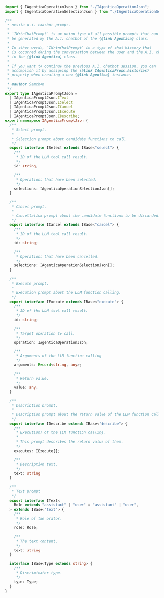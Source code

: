 ```typescript filename="@agentica/core/IAgenticaPromptJson" showLineNumbers
import { IAgenticaOperationJson } from "./IAgenticaOperationJson";
import { IAgenticaOperationSelectionJson } from "./IAgenticaOperationSelectionJson";

/**
 * Nestia A.I. chatbot prompt.
 *
 * `IWrtnChatPrompt` is an union type of all possible prompts that can
 * be generated by the A.I. chatbot of the {@link Agentica} class.
 *
 * In other words, `IWrtnChatPrompt` is a type of chat history that
 * is occurred during the conversation between the user and the A.I. chatbot
 * in the {@link Agentica} class.
 *
 * If you want to continue the previous A.I. chatbot session, you can
 * accomplish it by assigning the {@link IAgenticaProps.histories}
 * property when creating a new {@link Agentica} instance.
 *
 * @author Samchon
 */
export type IAgenticaPromptJson =
  | IAgenticaPromptJson.IText
  | IAgenticaPromptJson.ISelect
  | IAgenticaPromptJson.ICancel
  | IAgenticaPromptJson.IExecute
  | IAgenticaPromptJson.IDescribe;
export namespace IAgenticaPromptJson {
  /**
   * Select prompt.
   *
   * Selection prompt about candidate functions to call.
   */
  export interface ISelect extends IBase<"select"> {
    /**
     * ID of the LLM tool call result.
     */
    id: string;

    /**
     * Operations that have been selected.
     */
    selections: IAgenticaOperationSelectionJson[];
  }

  /**
   * Cancel prompt.
   *
   * Cancellation prompt about the candidate functions to be discarded.
   */
  export interface ICancel extends IBase<"cancel"> {
    /**
     * ID of the LLM tool call result.
     */
    id: string;

    /**
     * Operations that have been cancelled.
     */
    selections: IAgenticaOperationSelectionJson[];
  }

  /**
   * Execute prompt.
   *
   * Execution prompt about the LLM function calling.
   */
  export interface IExecute extends IBase<"execute"> {
    /**
     * ID of the LLM tool call result.
     */
    id: string;

    /**
     * Target operation to call.
     */
    operation: IAgenticaOperationJson;

    /**
     * Arguments of the LLM function calling.
     */
    arguments: Record<string, any>;

    /**
     * Return value.
     */
    value: any;
  }

  /**
   * Description prompt.
   *
   * Description prompt about the return value of the LLM function calling.
   */
  export interface IDescribe extends IBase<"describe"> {
    /**
     * Executions of the LLM function calling.
     *
     * This prompt describes the return value of them.
     */
    executes: IExecute[];

    /**
     * Description text.
     */
    text: string;
  }

  /**
   * Text prompt.
   */
  export interface IText<
    Role extends "assistant" | "user" = "assistant" | "user",
  > extends IBase<"text"> {
    /**
     * Role of the orator.
     */
    role: Role;

    /**
     * The text content.
     */
    text: string;
  }

  interface IBase<Type extends string> {
    /**
     * Discriminator type.
     */
    type: Type;
  }
}
```